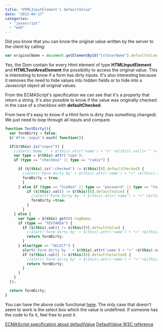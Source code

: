 ```yaml
---
title: "HTMLInputElement's defaultValue"
date: "2012-04-17"
categories:
  - "javascript"
  - "web"
---
```


Did you know that you can know the original value written by the server to the client by calling:

```typescript
var originalName = document.getElementById("txtUserName").defaultValue;
```

Yes, the Dom contain for every Html element of type **HTMLInputElement** and **HTMLTextAreaElement** the possibility to access the original value. This is interesting to know if a form has dirty inputs. It's also interesting because it removes the need to hide values into hidden fields or to hide into a Javascript object all original values.

From the ECMAScript's specification we can see that it's a property that return a string. It's also possible to know if the value was originally checked in the case of a checkbox with **defaultChecked**.

From here it's easy to know if a Html form is dirty (has something changed). We just need to loop through all inputs and compare.

```typescript
function TestDirty(){
  var formDirty = false;
  $('#frm :input').each( function(){

  if($(this).is("input")) {
    //alert('Name :' + $(this).attr('name') + ">" +$(this).val()+ " != " + $(this)[0].defaultValue);
    var type = $(this).attr('type');
    if (type == "checkbox" || type == "radio") {

      if ($(this).is(':checked') != $(this)[0].defaultChecked) {
        //alert('Form dirty by' + $(this).attr('name') + ">" +$(this).is(':checked')+ " != " + $(this)[0].defaultChecked);
        formDirty = true;
        }
      } else if (type == "hidden" || type == "password" || type == "text") {
          if ($(this).val() != $(this)[0].defaultValue) {
            //alert('Form dirty by' + $(this).attr('name') + ">" +$(this).val()+ " != " + $(this)[0].defaultValue);
            formDirty =true;
          }
        } 
    } else { 
      var type = $(this).get(0).tagName; 
      if (type == "TEXTAREA") { 
        if ($(this).val() != $(this)[0].defaultValue) { 
          //alert('Form dirty by' + $(this).attr('name') + ">" +$(this).val()+ " != " + $(this)[0].defaultValue); 
          return formDirty; 
        } 
      } else(type == "SELECT") { 
        alert('Form dirty by ' + $(this).attr('name') + ">" +$(this).val()+ " != " + $(this)[0].defaultSelected); 
        if ($(this).val() != $(this)[0].defaultSelected) { 
          //alert('Form dirty by' + $(this).attr('name') + ">" +$(this).val()+ " != " + $(this)[0].defaultValue); 
          return formDirty; 
        } 
      } 
    }
  });

  return formDirty; 
}
```

You can have the above code functional [here](http://jsfiddle.net/r8PH4/20/). The only case that doesn't seem to work is the select box which the value is undefined. If someone has the code to fix it, feel free to post it.

[ECMAScript specification about defaultValue](http://www.w3.org/TR/REC-DOM-Level-1/ecma-script-language-binding.html) [DefaultValue W3C reference](http://www.w3schools.com/jsref/prop_text_defaultvalue.asp)
